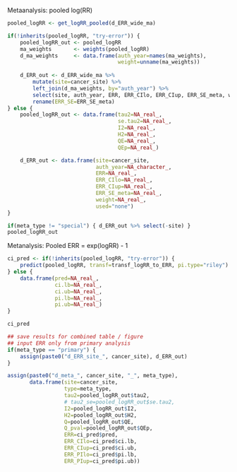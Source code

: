 Metaanalysis: pooled log(RR)

```r
pooled_logRR <- get_logRR_pooled(d_ERR_wide_ma)

if(!inherits(pooled_logRR, "try-error")) {
    pooled_logRR_out <- pooled_logRR
    ma_weights       <- weights(pooled_logRR)
    d_ma_weights     <- data.frame(auth_year=names(ma_weights),
                                   weight=unname(ma_weights))
    
    d_ERR_out <- d_ERR_wide_ma %>%
        mutate(site=cancer_site) %>%
        left_join(d_ma_weights, by="auth_year") %>%
        select(site, auth_year, ERR, ERR_CIlo, ERR_CIup, ERR_SE_meta, weight, used) %>%
        rename(ERR_SE=ERR_SE_meta)
} else {
    pooled_logRR_out <- data.frame(tau2=NA_real_,
                                   se.tau2=NA_real_,
                                   I2=NA_real_,
                                   H2=NA_real_,
                                   QE=NA_real_,
                                   QEp=NA_real_)

    d_ERR_out <- data.frame(site=cancer_site,
                            auth_year=NA_character_,
                            ERR=NA_real_,
                            ERR_CIlo=NA_real_,
                            ERR_CIup=NA_real_,
                            ERR_SE_meta=NA_real_,
                            weight=NA_real_,
                            used="none")
}

if(meta_type != "special") { d_ERR_out %>% select(-site) }
pooled_logRR_out
```

Metanalysis: Pooled ERR = exp(logRR) - 1

```r
ci_pred <- if(!inherits(pooled_logRR, "try-error")) {
    predict(pooled_logRR, transf=transf_logRR_to_ERR, pi.type="riley")
} else {
    data.frame(pred=NA_real_,
               ci.lb=NA_real_,
               ci.ub=NA_real_,
               pi.lb=NA_real_,
               pi.ub=NA_real_)
}

ci_pred
```

```r
## save results for combined table / figure
## input ERR only from primary analysis
if(meta_type == "primary") {
    assign(paste0("d_ERR_site_", cancer_site), d_ERR_out)
}

assign(paste0("d_meta_", cancer_site, "_", meta_type),
       data.frame(site=cancer_site,
                  type=meta_type,
                  tau2=pooled_logRR_out$tau2,
                  # tau2_se=pooled_logRR_out$se.tau2,
                  I2=pooled_logRR_out$I2,
                  H2=pooled_logRR_out$H2,
                  Q=pooled_logRR_out$QE,
                  Q_pval=pooled_logRR_out$QEp,
                  ERR=ci_pred$pred,
                  ERR_CIlo=ci_pred$ci.lb,
                  ERR_CIup=ci_pred$ci.ub,
                  ERR_PIlo=ci_pred$pi.lb,
                  ERR_PIup=ci_pred$pi.ub))
```

